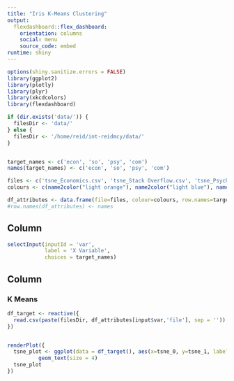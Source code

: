 ```yaml
---
title: "Iris K-Means Clustering"
output: 
  flexdashboard::flex_dashboard:
    orientation: columns
    social: menu
    source_code: embed
runtime: shiny
---
```


```r
options(shiny.sanitize.errors = FALSE)
library(ggplot2)
library(plotly)
library(plyr)
library(xkcdcolors)
library(flexdashboard)

if (dir.exists('data/')) {
  filesDir <- 'data/'
} else {
  filesDir <- '/home/reid/int-reidmcy/data/'
}


target_names <- c('econ', 'so', 'psy', 'com')
names(target_names) <- c('econ', 'so', 'psy', 'com')

files <- c('tsne_Economics.csv', 'tsne_Stack Overflow.csv', 'tsne_Psychology & Neuroscience.csv', 'tsne_combined.csv')
colours <- c(name2color("light orange"), name2color("light blue"), name2color("light green"), name2color("black"))

df_attributes <- data.frame(file=files, colour=colours, row.names=target_names)
#row.names(df_attributes) <- names

```

Column {.sidebar}
-----------------------------------------------------------------------

```r
selectInput(inputId = 'var',
            label = 'X Variable',
            choices = target_names)
```

Column
-----------------------------------------------------------------------

### K Means
```r
df_target <- reactive({
  read.csv(paste(filesDir, df_attributes[input$var,'file'], sep = ''))
})


renderPlot({ 
  tsne_plot <- ggplot(data = df_target(), aes(x=tsne_0, y=tsne_1, label=tag)) +
          geom_text(size = 4)
  tsne_plot
})
```

